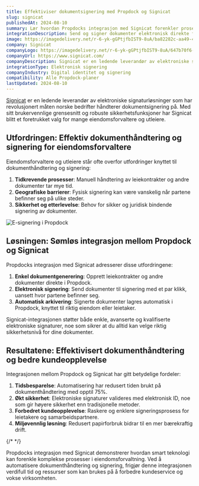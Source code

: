 ```yaml
---
title: Effektiviser dokumentsignering med Propdock og Signicat
slug: signicat
publishedAt: 2024-08-10
summary: Lær hvordan Propdocks integrasjon med Signicat forenkler prosessen med elektronisk signering av dokumenter for eiendomsforvaltere og utleiere.
integrationDescription: Send og signer dokumenter elektronisk direkte fra Propdock
image: https://imagedelivery.net/r-6-yk-gGPtjfbIST9-8uA/ba82282c-aa49-4a56-66b8-9bb3f8e95b00/public
company: Signicat
companyLogo: https://imagedelivery.net/r-6-yk-gGPtjfbIST9-8uA/647b70f6-0843-4b9a-bac1-d745a1f4e400/public
companyUrl: https://www.signicat.com/
companyDescription: Signicat er en ledende leverandør av elektroniske signaturløsninger i Norden, med fokus på sikker og brukervennlig digital identifisering og signering.
integrationType: Elektronisk signering
companyIndustry: Digital identitet og signering
compatibility: Alle Propdock-planer
lastUpdated: 2024-08-10
---
```


[Signicat](https://www.signicat.com/) er en ledende leverandør av elektroniske signaturløsninger som har revolusjonert måten norske bedrifter håndterer dokumentsignering på. Med sitt brukervennlige grensesnitt og robuste sikkerhetsfunksjoner har Signicat blitt et foretrukket valg for mange eiendomsforvaltere og utleiere.

## Utfordringen: Effektiv dokumenthåndtering og signering for eiendomsforvaltere

Eiendomsforvaltere og utleiere står ofte overfor utfordringer knyttet til dokumenthåndtering og signering:

1. **Tidkrevende prosesser**: Manuell håndtering av leiekontrakter og andre dokumenter tar mye tid.
2. **Geografiske barrierer**: Fysisk signering kan være vanskelig når partene befinner seg på ulike steder.
3. **Sikkerhet og etterlevelse**: Behov for sikker og juridisk bindende signering av dokumenter.

<Image
  alt="E-signering i Propdock"
  src="https://imagedelivery.net/r-6-yk-gGPtjfbIST9-8uA/3f0f3069-737f-4b77-5b8c-7c527f6fc800/public"
  width={1607}
  height={946}
/>

## Løsningen: Sømløs integrasjon mellom Propdock og Signicat

Propdocks integrasjon med Signicat adresserer disse utfordringene:

1. **Enkel dokumentgenerering**: Opprett leiekontrakter og andre dokumenter direkte i Propdock.
2. **Elektronisk signering**: Send dokumenter til signering med et par klikk, uansett hvor partene befinner seg.
3. **Automatisk arkivering**: Signerte dokumenter lagres automatisk i Propdock, knyttet til riktig eiendom eller leietaker.

<Note variant="info">
  Signicat-integrasjonen støtter både enkle, avanserte og kvalifiserte elektroniske signaturer, noe som sikrer at du alltid kan velge riktig sikkerhetsnivå for dine dokumenter.
</Note>

## Resultatene: Effektivisert dokumenthåndtering og bedre kundeopplevelse

Integrasjonen mellom Propdock og Signicat har gitt betydelige fordeler:

1. **Tidsbesparelse**: Automatisering har redusert tiden brukt på dokumenthåndtering med opptil 75%.
2. **Økt sikkerhet**: Elektroniske signaturer valideres med elektronisk ID, noe som gir høyere sikkerhet enn tradisjonelle metoder.
3. **Forbedret kundeopplevelse**: Raskere og enklere signeringsprosess for leietakere og samarbeidspartnere.
4. **Miljøvennlig løsning**: Redusert papirforbruk bidrar til en mer bærekraftig drift.

{/* <Quote
  author="Kari Nordmann"
  authorSrc="https://imagedelivery.net/r-6-yk-gGPtjfbIST9-8uA/cbdc2374-0b2d-405d-8bf1-062055e79200/public"
  title="Eiendomsforvalter"
  company="Nordmann Eiendom AS"
  companySrc="https://imagedelivery.net/r-6-yk-gGPtjfbIST9-8uA/95c226de-6fbf-4ef1-a61d-114642224600/public"
  text="Integrasjonen mellom Propdock og Signicat har transformert vår dokumenthåndtering. Vi sparer ikke bare tid, men har også fått en mye sikrere og mer profesjonell prosess for våre leietakere."
/> */}

Propdocks integrasjon med Signicat demonstrerer hvordan smart teknologi kan forenkle komplekse prosesser i eiendomsforvaltning. Ved å automatisere dokumenthåndtering og signering, frigjør denne integrasjonen verdifull tid og ressurser som kan brukes på å forbedre kundeservice og vokse virksomheten.

